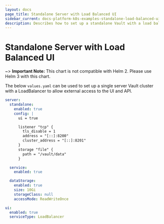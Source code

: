 ```yaml
---
layout: docs
page_title: Standalone Server with Load Balanced UI
sidebar_current: docs-platform-k8s-examples-standalone-load-balanced-ui
description: Describes how to set up a standalone Vault with a load balanced UI
---
```


# Standalone Server with Load Balanced UI

~> **Important Note:** This chart is not compatible with Helm 2. Please use Helm 3 with this chart.

The below `values.yaml` can be used to set up a single server Vault cluster with a LoadBalancer to allow external access to the UI and API.

```yaml
server:
  standalone:
    enabled: true
    config: |
      ui = true

      listener "tcp" {
        tls_disable = 1
        address = "[::]:8200"
        cluster_address = "[::]:8201"
      }
      storage "file" {
        path = "/vault/data"
      }

  service:
    enabled: true

  dataStorage:
    enabled: true
    size: 10Gi
    storageClass: null
    accessMode: ReadWriteOnce

ui:
  enabled: true
  serviceType: LoadBalancer
```
